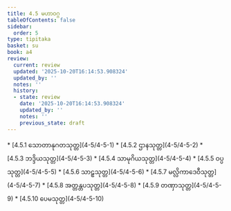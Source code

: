 ```yaml
---
title: 4.5 မဟာဝဂ္ဂ
tableOfContents: false
sidebar:
  order: 5
type: tipitaka
basket: su
book: a4
review:
  current: review
  updated: '2025-10-20T16:14:53.908324'
  updated_by: ''
  notes: ''
  history:
  - state: review
    date: '2025-10-20T16:14:53.908324'
    updated_by: ''
    notes: ''
    previous_state: draft
---
```



<DynamicBreadcrumb />


<ReviewStatus review={frontmatter.review} showDetails={true} />

<HypothesisAnnotation frontmatter={frontmatter} />



<TableOfContents book="a4" section="4.5">
* [4.5.1 သောတာနုဂတသုတ္တ](4-5/4-5-1)
* [4.5.2 ဌာနသုတ္တ](4-5/4-5-2)
* [4.5.3 ဘဒ္ဒိယသုတ္တ](4-5/4-5-3)
* [4.5.4 သာမုဂိယသုတ္တ](4-5/4-5-4)
* [4.5.5 ဝပ္ပသုတ္တ](4-5/4-5-5)
* [4.5.6 သာဠှသုတ္တ](4-5/4-5-6)
* [4.5.7 မလ္လိကာဒေဝီသုတ္တ](4-5/4-5-7)
* [4.5.8 အတ္တန္တပသုတ္တ](4-5/4-5-8)
* [4.5.9 တဏှာသုတ္တ](4-5/4-5-9)
* [4.5.10 ပေမသုတ္တ](4-5/4-5-10)
</TableOfContents>